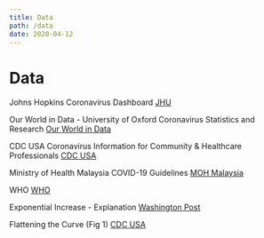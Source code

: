 ```yaml
---
title: Data
path: /data
date: 2020-04-12
---
```



<SEO title="Data" />

# Data
Johns Hopkins Coronavirus Dashboard [JHU](https://coronavirus.jhu.edu/map.html)  

Our World in Data - University of Oxford Coronavirus Statistics and Research [Our World in Data](https://ourworldindata.org/coronavirus)  

CDC USA Coronavirus Information for Community & Healthcare Professionals [CDC USA](https://www.cdc.gov/coronavirus/2019-ncov/index.html)  

Ministry of Health Malaysia COVID-19 Guidelines [MOH Malaysia](http://www.moh.gov.my/index.php/pages/view/2019-ncov-wuhan-guidelines)  

WHO [WHO](https://www.who.int/)  

Exponential Increase - Explanation [Washington Post](https://www.washingtonpost.com/graphics/2020/world/corona-simulator/)  

Flattening the Curve (Fig 1) [CDC USA](https://www.cdc.gov/flu/pandemic-resources/pdf/community_mitigation-sm.pdf)  
